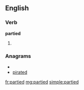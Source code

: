==English==

===Verb===
'''partied'''

# {{past of|[[party]]}}

===Anagrams===
* {{alphagram|adeiprt}}
* [[pirated#English|pirated]]

[[fr:partied]]
[[mg:partied]]
[[simple:partied]]